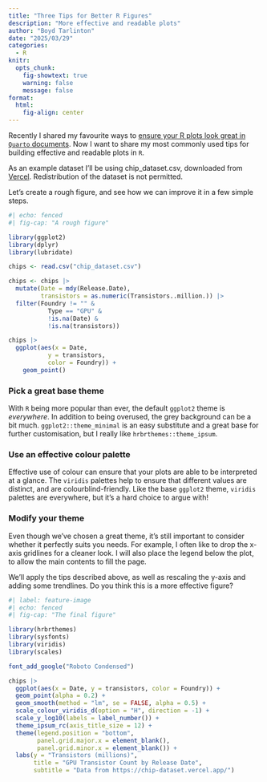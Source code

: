 ```yaml
---
title: "Three Tips for Better R Figures"
description: "More effective and readable plots"
author: "Boyd Tarlinton"
date: "2025/03/29"
categories:
  - R
knitr:
  opts_chunk: 
    fig-showtext: true
    warning: false
    message: false
format: 
  html:
    fig-align: center
---
```


Recently I shared my favourite ways to [ensure your R plots look great in `Quarto`
documents](quarto_plots.qmd). Now I want to share my most commonly used tips for
building effective and readable plots in `R`.

As an example dataset I'll be using chip_dataset.csv, downloaded from [Vercel](https://chip-dataset.vercel.app/). Redistribution of the dataset is not
permitted.

Let's create a rough figure, and see how we can improve it in a few simple 
steps.

```r
#| echo: fenced
#| fig-cap: "A rough figure"

library(ggplot2)
library(dplyr)
library(lubridate)

chips <- read.csv("chip_dataset.csv")

chips <- chips |> 
  mutate(Date = mdy(Release.Date),
         transistors = as.numeric(Transistors..million.)) |>
  filter(Foundry != "" &
           Type == "GPU" &
           !is.na(Date) &
           !is.na(transistors))

chips |> 
  ggplot(aes(x = Date, 
           y = transistors, 
           color = Foundry)) +
    geom_point()
```


### Pick a great base theme

With `R` being more popular than ever, the default `ggplot2` theme is 
*everywhere*. In addition to being overused, the grey background can be a bit 
much. `ggplot2::theme_minimal` is an easy substitute and a great base for 
further customisation, but I really like `hrbrthemes::theme_ipsum`.

### Use an effective colour palette

Effective use of colour can ensure that your plots are able to be interpreted 
at a glance. The `viridis` palettes help to ensure that different values are 
distinct, and are colourblind-friendly. Like the base `ggplot2` theme, `viridis` 
palettes are everywhere, but it's a hard choice to argue with!

### Modify your theme

Even though we've chosen a great theme, it's still important to consider whether
it perfectly suits you needs. For example, I often like to drop the x-axis 
gridlines for a cleaner look. I will also place the legend below the plot, to 
allow the main contents to fill the page.

We'll apply the tips described above, as well as rescaling the y-axis and adding
some trendlines. Do you think this is a more effective figure?

```r
#| label: feature-image
#| echo: fenced
#| fig-cap: "The final figure"

library(hrbrthemes)
library(sysfonts)
library(viridis)
library(scales)

font_add_google("Roboto Condensed")

chips |>
  ggplot(aes(x = Date, y = transistors, color = Foundry)) +
  geom_point(alpha = 0.2) +
  geom_smooth(method = "lm", se = FALSE, alpha = 0.5) +
  scale_colour_viridis_d(option = "H", direction = -1) +
  scale_y_log10(labels = label_number()) +
  theme_ipsum_rc(axis_title_size = 12) +
  theme(legend.position = "bottom",
        panel.grid.major.x = element_blank(),
        panel.grid.minor.x = element_blank()) +
  labs(y = "Transistors (millions)",
       title = "GPU Transistor Count by Release Date",
       subtitle = "Data from https://chip-dataset.vercel.app/")
```


